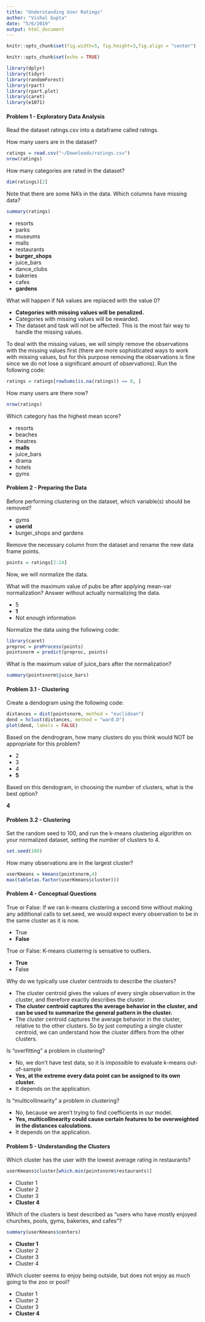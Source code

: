 ```yaml
---
title: "Understanding User Ratings"
author: "Vishal Gupta"
date: "5/6/2019"
output: html_document
---
```


```r
knitr::opts_chunk$set(fig.width=5, fig.height=3,fig.align = "center")
```

```r
knitr::opts_chunk$set(echo = TRUE)
```

```r
library(dplyr)
library(tidyr)
library(randomForest)
library(rpart)
library(rpart.plot)
library(caret)
library(e1071)
```


#### Problem 1 - Exploratory Data Analysis

Read the dataset ratings.csv into a dataframe called ratings.

How many users are in the dataset?

```r
ratings = read.csv("~/Downloads/ratings.csv")
nrow(ratings)
```

 
How many categories are rated in the dataset?
```r
dim(ratings)[2]
```

 
Note that there are some NA's in the data. Which columns have missing data?

```r
summary(ratings)
```

- resorts
- parks
- museums
- malls
- restaurants
- **burger_shops**
- juice_bars
- dance_clubs
- bakeries
- cafes
- **gardens**

What will happen if NA values are replaced with the value 0?

- **Categories with missing values will be penalized.**
- Categories with missing values will be rewarded.
- The dataset and task will not be affected. This is the most fair way to handle the missing values.

To deal with the missing values, we will simply remove the observations with the missing values first (there are more sophisticated ways to work with missing values, but for this purpose removing the observations is fine since we do not lose a significant amount of observations). Run the following code:
```r
ratings = ratings[rowSums(is.na(ratings)) == 0, ]
```
How many users are there now?

```r
nrow(ratings)
```

 
Which category has the highest mean score?

- resorts
- beaches
- theatres
- **malls**
- juice_bars
- drama
- hotels
- gyms

#### Problem 2 - Preparing the Data

Before performing clustering on the dataset, which variable(s) should be removed?

- gyms
- **userid**
- burger_shops and gardens

Remove the necessary column from the dataset and rename the new data frame points.

```r
points = ratings[2:24]
```

Now, we will normalize the data.

What will the maximum value of pubs be after applying mean-var normalization? Answer without actually normalizing the data.

- 5
- **1**
- Not enough information

Normalize the data using the following code:
```r
library(caret)
preproc = preProcess(points)
pointsnorm = predict(preproc, points)
```
What is the maximum value of juice_bars after the normalization?

```r
summary(pointsnorm$juice_bars)
```



#### Problem 3.1 - Clustering
Create a dendogram using the following code:
```r
distances = dist(pointsnorm, method = "euclidean")
dend = hclust(distances, method = "ward.D")
plot(dend, labels = FALSE)
```
Based on the dendrogram, how many clusters do you think would NOT be appropriate for this problem?

- 2
- 3
- 4
- **5**

Based on this dendogram, in choosing the number of clusters, what is the best option?

**4**
 
#### Problem 3.2 - Clustering

Set the random seed to 100, and run the k-means clustering algorithm on your normalized dataset, setting the number of clusters to 4.
```r
set.seed(100)
```

How many observations are in the largest cluster?

```r
userKmeans = kmeans(pointsnorm,4)
max(table(as.factor(userKmeans$cluster)))
```



#### Problem 4 - Conceptual Questions

True or False: If we ran k-means clustering a second time without making any additional calls to set.seed, we would expect every observation to be in the same cluster as it is now.

- True
- **False**

True or False: K-means clustering is sensative to outliers.

- **True**
- False

Why do we typically use cluster centroids to describe the clusters?


- The cluster centroid gives the values of every single observation in the cluster, and therefore exactly describes the cluster.
- **The cluster centroid captures the average behavior in the cluster, and can be used to summarize the general pattern in the cluster.**
- The cluster centroid captures the average behavior in the cluster, relative to the other clusters. So by just computing a single cluster centroid, we can understand how the cluster differs from the other clusters.

Is "overfitting" a problem in clustering?

- No, we don't have test data, so it is impossible to evaluate k-means out-of-sample
- **Yes, at the extreme every data point can be assigned to its own cluster.**
- It depends on the application.

Is "multicollinearity" a problem in clustering?

- No, because we aren't trying to find coefficients in our model.
- **Yes, multicollinearity could cause certain features to be overweighted in the distances calculations.**
- It depends on the application.


#### Problem 5 - Understanding the Clusters

Which cluster has the user with the lowest average rating in restaurants?
```r
userKmeans$cluster[which.min(pointsnorm$restaurants)]
```

- Cluster 1
- Cluster 2
- Cluster 3
- **Cluster 4**

Which of the clusters is best described as "users who have mostly enjoyed churches, pools, gyms, bakeries, and cafes"?
```r
summary(userKmeans$centers)
```

- **Cluster 1**
- Cluster 2
- Cluster 3
- Cluster 4

Which cluster seems to enjoy being outside, but does not enjoy as much going to the zoo or pool?

- Cluster 1
- Cluster 2
- Cluster 3
- **Cluster 4**




